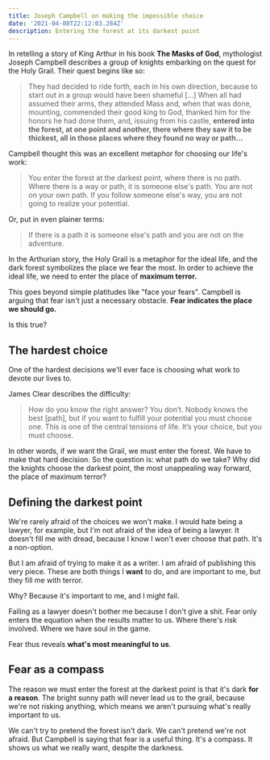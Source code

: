 ```yaml
---
title: Joseph Campbell on making the impossible choice
date: '2021-04-08T22:12:03.284Z'
description: Entering the forest at its darkest point
---
```


In retelling a story of King Arthur in his book __The Masks of God__, mythologist Joseph Campbell describes a group of knights embarking on the quest for the Holy Grail. Their quest begins like so:

> They had decided to ride forth, each in his own direction, because to start out in a group would have been shameful [...] When all had assumed their arms, they attended Mass and, when that was done, mounting, commended their good king to God, thanked him for the honors he had done them, and, issuing from his castle, **entered into the forest, at one point and another, there where they saw it to be thickest, all in those places where they found no way or path...**

 Campbell thought this was an excellent metaphor for choosing our life's work:

> You enter the forest at the darkest point, where there is no path. Where there is a way or path, it is someone else's path. You are not on your own path. If you follow someone else's way, you are not going to realize your potential.

Or, put in even plainer terms:

> If there is a path it is someone else's path and you are not on the adventure.

In the Arthurian story, the Holy Grail is a metaphor for the ideal life, and the dark forest symbolizes the place we fear the most. In order to achieve the ideal life, we need to enter the place of __maximum terror.__

This goes beyond simple platitudes like "face your fears". Campbell is arguing that fear isn't just a necessary obstacle.  __Fear indicates the place we should go.__

Is this true?

## The hardest choice

One of the hardest decisions we'll ever face is choosing what work to devote our lives to.

James Clear describes the difficulty:

> How do you know the right answer? You don’t. Nobody knows the best [path], but if you want to fulfill your potential you must choose one. This is one of the central tensions of life. It’s your choice, but you must choose.

In other words, if we want the Grail, we must enter the forest. We have to make that hard decision. So the question is: what path do we take? Why did the knights choose the darkest point, the most unappealing way forward, the place of maximum terror?

## Defining the darkest point

We're rarely afraid of the choices we won't make. I would hate being a lawyer, for example, but I'm not afraid of the idea of being a lawyer. It doesn't fill me with dread, because I know I won't ever choose that path. It's a non-option.

But I am afraid of trying to make it as a writer. I am afraid of publishing this very piece. These are both things I __want__ to do, and are important to me, but they fill me with terror.

Why? Because it's important to me, and I might fail. 

Failing as a lawyer doesn't bother me because I don't give a shit. Fear only enters the equation when the results matter to us. Where there's risk involved. Where we have soul in the game.

Fear thus reveals __what's most meaningful to us__.

## Fear as a compass

The reason we must enter the forest at the darkest point is that it's dark __for a reason__. The bright sunny path will never lead us to the grail, because we're not risking anything, which means we aren't pursuing what's really important to us.

We can't try to pretend the forest isn't dark. We can't pretend we're not afraid. But Campbell is saying that fear is a useful thing. It's a compass. It shows us what we really want, despite the darkness.
